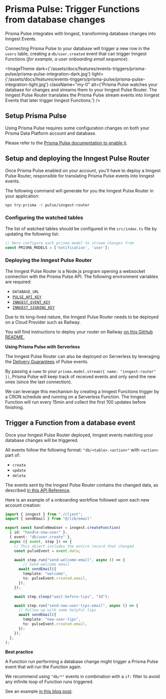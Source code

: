 
# Prisma Pulse: Trigger Functions from database changes

Prisma Pulse integrates with Inngest, transforming database changes into Inngest Events.

Connecting Prisma Pulse to your database will trigger a new row in the `users` table, creating a `db/user.created` event that can trigger Inngest Functions (*for example, a user onboarding email sequence*).

<ImageTheme
  dark={'/assets/docs/features/events-triggers/prisma-pulse/prisma-pulse-integration-dark.jpg'}
  light={'/assets/docs/features/events-triggers/prisma-pulse/prisma-pulse-integration-light.jpg'}
  className="my-0"
  alt={'Prisma Pulse watches your database for changes and streams them to your Inngest Pulse Router. The Inngest Pulse Router translates the Prisma Pulse stream events into Inngest Events that later trigger Inngest Functions.'}
/>


## Setup Prisma Pulse

Using Prisma Pulse requires some configuration changes on both your Prisma Data Platform account and database.

Please refer to the [Prisma Pulse documentation to enable it](https://www.prisma.io/docs/pulse/getting-started#1-enable-pulse-in-the-platform-console).

## Setup and deploying the Inngest Pulse Router

Once Prisma Pulse enabled on your account, you'll have to deploy a Inngest Pulse Router, responsible for translating Prisma Pulse events into
Inngest events.

The following command will generate for you the Inngest Pulse Router in your application:

```bash
npx try-prisma -t pulse/inngest-router
```

### Configuring the watched tables

The list of watched tables should be configured in the `src/index.ts` file by updating the following list:

```ts {{ filename: 'src/index.ts' }}
// Here configure each prisma model to stream changes from
const PRISMA_MODELS = ['notification', 'user'];
```

### Deploying the Inngest Pulse Router


The Inngest Pulse Router is a Node.js program opening a websocket connection with the Prisma Pulse API.
The following environment variables are required:
- `DATABASE_URL`
- [`PULSE_API_KEY`](https://www.prisma.io/docs/pulse/getting-started#14-generate-an-api-key)
- [`INNGEST_EVENT_KEY`](/docs/events/creating-an-event-key)
- [`INNGEST_SIGNING_KEY`](/docs/platform/signing-keys)


Due to its long-lived nature, the Inngest Pulse Router needs to be deployed on a Cloud Provider such as Railway.

You will find instructions to deploy your router on Railway [on this GitHub README.](https://github.com/prisma/prisma-examples/tree/latest/pulse/inngest-router#to-railway)


<Callout>

**Using Prisma Pulse with Serverless**

The Inngest Pulse Router can also be deployed on Serverless by leveraging the [Delivery Guarantees](https://www.prisma.io/blog/prisma-pulse-introducing-delivery-guarantees-for-database-change-events) of Pulse events.

By passing a `name` to your `prisma.model.stream({ name: "inngest-router" })`, Prisma Pulse will keep track of received events and only send the new ones (since the last connection).

We can leverage this mechanism by creating a Inngest Functions trigger by a CRON schedule and running on a Serverless Function. The Inngest Function will run every 15min and collect the first 100 updates before finishing.

</Callout>


## Trigger a Function from a database event

Once your Inngest Pulse Router deployed, Inngest events matching your database changes will be triggered.

All events follow the following format: `"db/<table>.<action>"` with `<action>` part of:
- `create`
- `update`
- `delete`


The events sent by the Inngest Pulse Router contains the changed data, as described [in this API Reference](https://www.prisma.io/docs/pulse/api-reference#pulsecreateeventuser).


Here is an example of a onboarding workflow followed upon each new account creation:

```ts {{ filename: 'app/inngest/functions.ts' }}
import { inngest } from "./client";
import { sendEmail } from "@/lib/email"

export const handleNewUser = inngest.createFunction(
  { id: "handle-new-user" },
  { event: "db/user.create" },
  async ({ event, step }) => {
    // This object includes the entire record that changed
    const pulseEvent = event.data;

    await step.run("send-welcome-email", async () => {
  		// Send welcome email
      await sendEmail({
        template: "welcome",
        to: pulseEvent.created.email,
      });
    });

    await step.sleep("wait-before-tips", "3d");

    await step.run("send-new-user-tips-email", async () => {
      // Follow up with some helpful tips
      await sendEmail({
        template: "new-user-tips",
        to: pulseEvent.created.email,
      });
    });
  },
);
```

<Callout>

**Best practice**

A Function run performing a database change might trigger a Prisma Pulse event that will run the Function again.

We recommend using `"db/*"` events in combination with a `if:` filter to avoid any infinite loop of Function runs triggered.

See an example [in this blog post](https://www.prisma.io/blog/build-real-time-durable-workflows-with-pulse-and-inngest#prisma-pulse--inngest-in-practice-building-an-ai-writer-workflow).

</Callout>